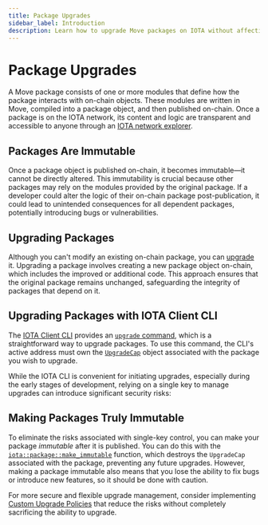 ```yaml
---
title: Package Upgrades
sidebar_label: Introduction
description: Learn how to upgrade Move packages on IOTA without affecting existing dependencies.
---
```


# Package Upgrades

A Move package consists of one or more modules that define how the package interacts with on-chain objects. 
These modules are written in Move, compiled into a package object, and then published on-chain.
Once a package is on the IOTA network,
its content and logic are transparent and accessible to anyone through an [IOTA network explorer](https://explorer.iota.cafe/).

## Packages Are Immutable

Once a package object is published on-chain, it becomes immutable—it cannot be directly altered.
This immutability is crucial because other packages may rely on the modules provided by the original package.
If a developer could alter the logic of their on-chain package post-publication,
it could lead to unintended consequences for all dependent packages, potentially introducing bugs or vulnerabilities.

## Upgrading Packages

Although you can't modify an existing on-chain package, you can [upgrade](upgrade.mdx) it.
Upgrading a package involves creating a new package object on-chain, which includes the improved or additional code.
This approach ensures that the original package remains unchanged,
safeguarding the integrity of packages that depend on it. 

## Upgrading Packages with IOTA Client CLI

The [IOTA Client CLI](../../../../references/cli/client.mdx) provides an [`upgrade` command](../../../../references/cli/client.mdx#commands),
which is a straightforward way to upgrade packages.
To use this command, the CLI's active address must own the [`UpgradeCap`](../../../../references/framework/iota-framework/package.mdx) object
associated with the package you wish to upgrade.

While the IOTA CLI is convenient for initiating upgrades, especially during the early stages of development,
relying on a single key to manage upgrades can introduce significant security risks:

<UpgradeSingleKeyRisk />

## Making Packages Truly Immutable

To eliminate the risks associated with single-key control, you can make your package _immutable_ after it is published.
You can do this with the [`iota::package::make_immutable`](../../../../references/framework/iota-framework/package.mdx#function-make_immutable) function,
which destroys the `UpgradeCap` associated with the package, preventing any future upgrades.
However, making a package immutable also means that you lose the ability to fix bugs or introduce new features,
so it should be done with caution.

For more secure and flexible upgrade management,
consider implementing [Custom Upgrade Policies](custom-policies.mdx) that reduce the risks
without completely sacrificing the ability to upgrade.

<Quiz questions={questions} />